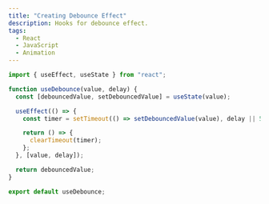 ```yaml
---
title: "Creating Debounce Effect"
description: Hooks for debounce effect.
tags:
  - React
  - JavaScript
  - Animation
---
```


```jsx
import { useEffect, useState } from "react";

function useDebounce(value, delay) {
  const [debouncedValue, setDebouncedValue] = useState(value);

  useEffect(() => {
    const timer = setTimeout(() => setDebouncedValue(value), delay || 500);

    return () => {
      clearTimeout(timer);
    };
  }, [value, delay]);

  return debouncedValue;
}

export default useDebounce;
```
